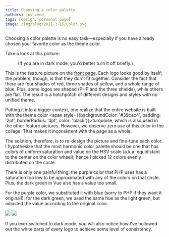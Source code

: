 ```yaml
---
title: Choosing a color palette
authors: joshcena
tags: [design, personal page]
image: /img/blog/2021-3-15/Color.svg
---
```



Choosing a color palette is no easy task—especially if you have already chosen your favorite color as the theme color.

<!-- truncate -->

Take a look at this picture:

<Figure src="/img/frontpage/feature1-original.svg">(If you are in dark mode, you'd better turn it off briefly.)</Figure>

This is the feature picture on the <a href="/">front page</a>. Each logo looks good by itself; the problem, though, is that they don't fit together. Consider the fact that there are four shades of red, three shades of yellow, and a whole range of blue. Plus, some logos are shaded (PHP and the three shields), while others are flat. The result is a hotchpotch of different designs and styles with no unified theme.

Putting it into a bigger context, one realize that the entire website is built with the theme color <span style={{backgroundColor: '#39cac4', padding: '2pt', borderRadius: '4pt', color: 'black'}}>turquoise</span>, which is also used in the other feature pictures. However, we observe zero use of this color in the collage. That makes it inconsistent with the page as a whole.

The solution, therefore, is to re-design the picture and fine-tune each color. I hypothesize that the most harmonic color palette should be one that has colors of uniform saturation and value on the HSV scale (a.k.a. equidistant to the center on the color wheel); hence I picked 12 colors evenly distributed on the circle.

<Figure src="/img/blog/2021-3-15/Color.svg"></Figure>

There is only one painful thing: the purple color that PHP uses has a saturation too low to be approximated with any of the colors on that circle. Plus, the dark green in Vue also has a value too small.

For the purple color, we substituted it with blue (sorry to PHP if they want it original!); for the dark green, we used the same hue as the light green, but adjusted the value according to the original color.

<div style={{textAlign: 'center'}}>
<img src="/img/frontpage/feature1-original.svg" style={{margin: '-30px', maxWidth: '400px'}}></img>
<img src="/img/frontpage/feature1.svg" style={{margin: '-30px', maxWidth: '400px'}}></img>
</div>

If you ever switched to dark mode, you will also notice how I've hollowed out the white parts of every logo to achieve some level of consistency.
